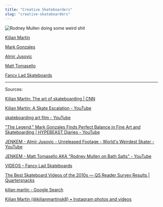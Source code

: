 ```yaml
---
title: "Creative Skateboarders"
slug: "creative-skateboarders"
---
```


![Rodney Mullen doing some weird shit](./hero.jpg)

[Kilian Martin](https://www.youtube.com/watch?v=WDH6Q22d1zo)

[Mark Gonzales](https://www.youtube.com/watch?v=64GqVAwZzJA)

[Almir Jusovic](https://www.youtube.com/watch?v=j1IUNOv1xKE)

[Matt Tomasello](https://www.youtube.com/watch?v=c2zIto55QlQ)

[Fancy Lad Skateboards](https://www.fancyladskateboards.com/pages/videos)

---

Sources:

[Kilian Martin: The art of skateboarding | CNN](https://www.cnn.com/2014/10/29/sport/kilian-martin-freestyle-street-skateboarder/index.html)

[Kilian Martin: A Skate Escalation - YouTube](https://www.youtube.com/watch?v=WDH6Q22d1zo)

[skateboarding art film - YouTube](https://www.youtube.com/results?search_query=skateboarding+art+film)

[&quot;The Legend,&quot; Mark Gonzales Finds Perfect Balance in Fine Art and Skateboarding | HYPEBEAST Diaries - YouTube](https://www.youtube.com/watch?v=64GqVAwZzJA)

[JENKEM - Almir Jusovic - Unreleased Footage - World&#39;s Weirdest Skater - YouTube](https://www.youtube.com/watch?v=j1IUNOv1xKE)

[JENKEM - Matt Tomasello AKA &quot;Rodney Mullen on Bath Salts&quot; - YouTube](https://www.youtube.com/watch?v=c2zIto55QlQ)

[VIDEOS – Fancy Lad Skateboards](https://www.fancyladskateboards.com/pages/videos)

[The Best Skateboard Videos of the 2010s — QS Reader Survey Results | Quartersnacks](https://quartersnacks.com/2019/11/the-best-skateboard-videos-of-the-2010s-qs-reader-survey-results/)

[kilian martin - Google Search](https://www.google.com/search?gs_ssp=eJzj4tZP1zc0MsgpzCmpMmD04s3OzMlMzFPITSwqycwDAH07CVA&q=kilian+martin&oq=kilian+martin&aqs=chrome.1.0i355i512j46i512l2j0i512l3j0i22i30j69i60.3415j0j7&sourceid=chrome&ie=UTF-8)

[Kilian Martin (@kilianmartinsk8) • Instagram photos and videos](https://www.instagram.com/kilianmartinsk8/?hl=en)